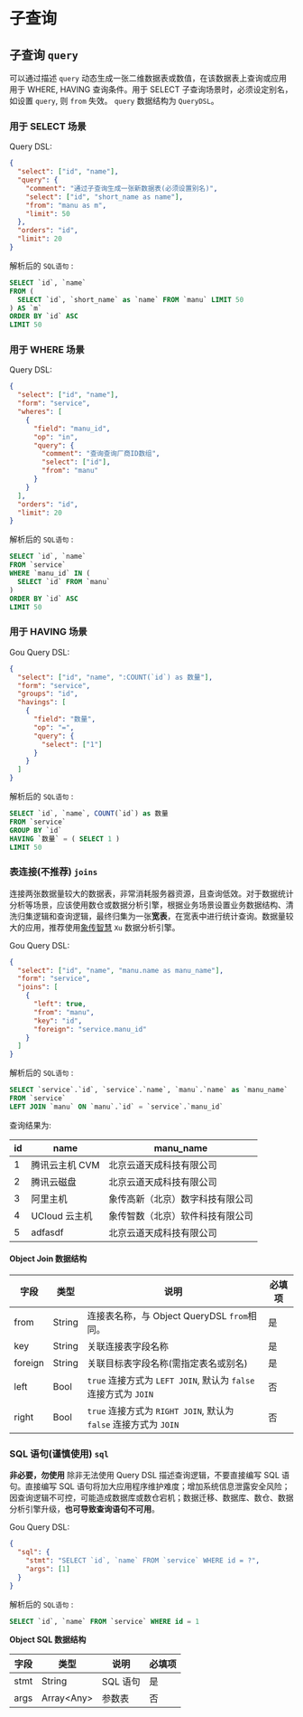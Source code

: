 # 子查询

## 子查询 `query`

可以通过描述 `query` 动态生成一张二维数据表或数值，在该数据表上查询或应用用于 WHERE, HAVING 查询条件。用于 SELECT 子查询场景时，必须设定别名，如设置 `query`, 则 `from` 失效。 `query` 数据结构为 `QueryDSL`。

### 用于 SELECT 场景

Query DSL:

```json
{
  "select": ["id", "name"],
  "query": {
    "comment": "通过子查询生成一张新数据表(必须设置别名)",
    "select": ["id", "short_name as name"],
    "from": "manu as m",
    "limit": 50
  },
  "orders": "id",
  "limit": 20
}
```

解析后的 `SQL语句` :

```sql
SELECT `id`, `name`
FROM (
  SELECT `id`, `short_name` as `name` FROM `manu` LIMIT 50
) AS `m`
ORDER BY `id` ASC
LIMIT 50
```

### 用于 WHERE 场景

Query DSL:

```json
{
  "select": ["id", "name"],
  "form": "service",
  "wheres": [
    {
      "field": "manu_id",
      "op": "in",
      "query": {
        "comment": "查询查询厂商ID数组",
        "select": ["id"],
        "from": "manu"
      }
    }
  ],
  "orders": "id",
  "limit": 20
}
```

解析后的 `SQL语句` :

```sql
SELECT `id`, `name`
FROM `service`
WHERE `manu_id` IN (
  SELECT `id` FROM `manu`
)
ORDER BY `id` ASC
LIMIT 50
```

### 用于 HAVING 场景

Gou Query DSL:

```json
{
  "select": ["id", "name", ":COUNT(`id`) as 数量"],
  "form": "service",
  "groups": "id",
  "havings": [
    {
      "field": "数量",
      "op": "=",
      "query": {
        "select": ["1"]
      }
    }
  ]
}
```

解析后的 `SQL语句` :

```sql
SELECT `id`, `name`, COUNT(`id`) as 数量
FROM `service`
GROUP BY `id`
HAVING `数量` = ( SELECT 1 )
LIMIT 50
```

### 表连接(不推荐) `joins`

连接两张数据量较大的数据表，非常消耗服务器资源，且查询低效。对于数据统计分析等场景，应该使用数仓或数据分析引擎，根据业务场景设置业务数据结构、清洗归集逻辑和查询逻辑，最终归集为一张**宽表**，在宽表中进行统计查询。数据量较大的应用，推荐使用[象传智慧](https://www.iqka.com) `Xu` 数据分析引擎。

Gou Query DSL:

```json
{
  "select": ["id", "name", "manu.name as manu_name"],
  "form": "service",
  "joins": [
    {
      "left": true,
      "from": "manu",
      "key": "id",
      "foreign": "service.manu_id"
    }
  ]
}
```

解析后的 `SQL语句` :

```sql
SELECT `service`.`id`, `service`.`name`, `manu`.`name` as `manu_name`
FROM `service`
LEFT JOIN `manu` ON `manu`.`id` = `service`.`manu_id`
```

查询结果为:

| id  | name           | manu_name                        |
| --- | -------------- | -------------------------------- |
| 1   | 腾讯云主机 CVM | 北京云道天成科技有限公司         |
| 2   | 腾讯云磁盘     | 北京云道天成科技有限公司         |
| 3   | 阿里主机       | 象传高新（北京）数字科技有限公司 |
| 4   | UCloud 云主机  | 象传智数（北京）软件科技有限公司 |
| 5   | adfasdf        | 北京云道天成科技有限公司         |

#### Object Join 数据结构

| 字段    | 类型   | 说明                                                             | 必填项 |
| ------- | ------ | ---------------------------------------------------------------- | ------ |
| from    | String | 连接表名称，与 Object QueryDSL `from`相同。                      | 是     |
| key     | String | 关联连接表字段名称                                               | 是     |
| foreign | String | 关联目标表字段名称(需指定表名或别名)                             | 是     |
| left    | Bool   | `true` 连接方式为 `LEFT JOIN`, 默认为 `false` 连接方式为 `JOIN`  | 否     |
| right   | Bool   | `true` 连接方式为 `RIGHT JOIN`, 默认为 `false` 连接方式为 `JOIN` | 否     |

### SQL 语句(谨慎使用) `sql`

**非必要，勿使用** 除非无法使用 Query DSL 描述查询逻辑，不要直接编写 SQL 语句。直接编写 SQL 语句将加大应用程序维护难度；增加系统信息泄露安全风险；因查询逻辑不可控，可能造成数据库或数仓宕机；数据迁移、数据库、数仓、数据分析引擎升级，**也可导致查询语句不可用**。

Gou Query DSL:

```json
{
  "sql": {
    "stmt": "SELECT `id`, `name` FROM `service` WHERE id = ?",
    "args": [1]
  }
}
```

解析后的 `SQL语句` :

```sql
SELECT `id`, `name` FROM `service` WHERE id = 1
```

**Object SQL 数据结构**

| 字段 | 类型         | 说明     | 必填项 |
| ---- | ------------ | -------- | ------ |
| stmt | String       | SQL 语句 | 是     |
| args | Array\<Any\> | 参数表   | 否     |
